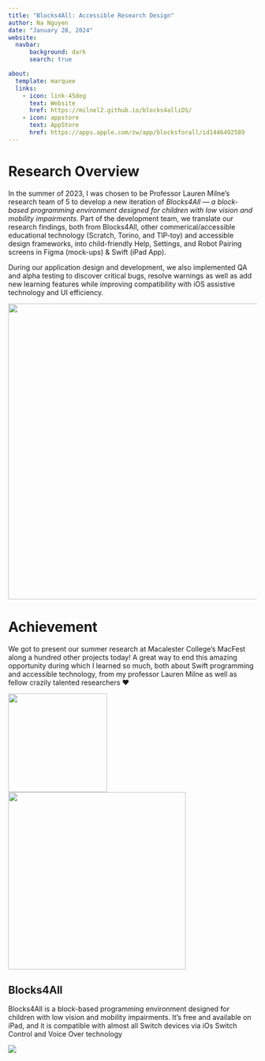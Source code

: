 ```yaml
---
title: "Blocks4All: Accessible Research Design"
author: Na Nguyen
date: "January 28, 2024"
website: 
  navbar:
      background: dark
      search: true

about: 
  template: marquee
  links: 
    - icon: link-45deg
      text: Website
      href: https://milnel2.github.io/blocks4alliOS/
    - icon: appstore
      text: AppStore
      href: https://apps.apple.com/zw/app/blocksforall/id1446492589
---
```


# Research Overview

In the summer of 2023, I was chosen to be Professor Lauren Milne's research team of 5 to develop a new iteration of *Blocks4All --- a block-based programming environment designed for children with low vision and mobility impairments*. Part of the development team, we translate our research findings, both from Blocks4All, other commerical/accessible educational technology (Scratch, Torino, and TIP-toy) and accessible design frameworks, into child-friendly Help, Settings, and Robot Pairing screens in Figma (mock-ups) & Swift (iPad App).

During our application design and development, we also implemented QA and alpha testing to discover critical bugs, resolve warnings as well as add new learning features while improving compatibility with iOS assistive technology and UI efficiency.

![](images/blocks4all_poster.jpeg){width="600"}

# Achievement

We got to present our summer research at Macalester College's MacFest along a hundred other projects today! A great way to end this amazing opportunity during which I learned so much, both about Swift programming and accessible technology, from my professor Lauren Milne as well as fellow crazily talented researchers ❤️

![](images/blocks4all_image1.jpeg){width="200"}![](images/blocks4all_image2.jpeg){width="360"}

## Blocks4All

Blocks4All is a block-based programming environment designed for children with low vision and mobility impairments. It's free and available on iPad, and it is compatible with almost all Switch devices via iOs Switch Control and Voice Over technology

![](images/blocks4all_website.png)
